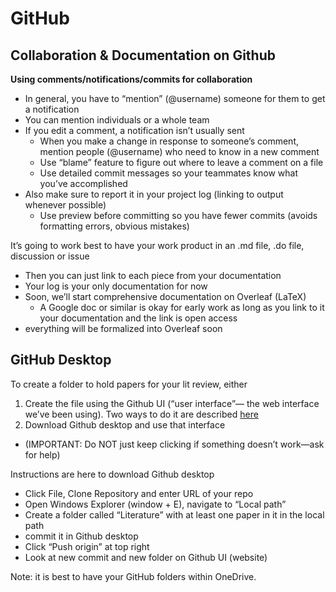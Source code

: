 # GitHub

## Collaboration & Documentation on Github

**Using comments/notifications/commits for collaboration**

- In general, you have to “mention” (@username) someone for them to get a notification
- You can mention individuals or a whole team
- If you edit a comment, a notification isn’t usually sent
  - When you make a change in response to someone’s comment, mention people (@username) who need to know in a new comment
  - Use “blame” feature to figure out where to leave a comment on a file
  - Use detailed commit messages so your teammates know what you’ve accomplished
- Also make sure to report it in your project log (linking to output whenever possible)
  - Use preview before committing so you have fewer commits (avoids formatting errors, obvious mistakes)

It's going to work best to have your work product in an .md file, .do file, discussion or issue

- Then you can just link to each piece from your documentation
- Your log is your only documentation for now
- Soon, we’ll start comprehensive documentation on Overleaf (LaTeX)
  - A Google doc or similar is okay for early work as long as you link to it your documentation and the link is open access
- everything will be formalized into Overleaf soon

## GitHub Desktop

To create a folder to hold papers for your lit review, either

1. Create the file using the Github UI (“user interface”— the web interface we’ve been using). Two ways to do it are described [here](https://www.warp.dev/terminus/how-to-create-folder-in-github)
2. Download Github desktop and use that interface
  - (IMPORTANT: Do NOT just keep clicking if something doesn’t work—ask for help)

Instructions are here to download Github desktop

- Click File, Clone Repository and enter URL of your repo
- Open Windows Explorer (window + E), navigate to “Local path”
- Create a folder called “Literature” with at least one paper in it in the local path
- commit it in Github desktop
- Click “Push origin” at top right
- Look at new commit and new folder on Github UI (website)

Note: it is best to have your GitHub folders within OneDrive.
